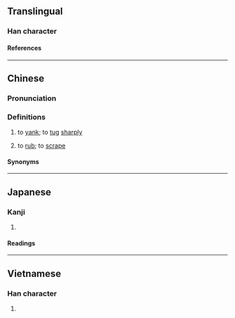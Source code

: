 {{character info}}
==Translingual==

===Han character===
{{Han char|rn=64|rad=手|as=04|sn=7|four=50017|canj=QPU|ids=⿰扌屯}}

====References====
{{Han ref|kx=0419.170|dkj=11850|dj=0766.090|hdz=31835.030|uh=627D}}

----

==Chinese==
{{zh-forms|alt=頓,扥,𢻴,㩐}}
{{zh-wp|yue}}

===Pronunciation===
{{zh-pron
|m=dèn
|c=dan3,dan6
|mc=y
|oc=y
|cat=
}}

{{attn|zhx-teo|Fielde (1883): 摧 tùn "to jerk; to pull at violently"?}}

===Definitions===
{{zh-hanzi}}

# to [[yank]]; to [[tug]] [[sharply]]
# {{lb|zh|dialectal}} to [[rub]]; to [[scrape]]

====Synonyms====
{{zh-dial|拉}}

----

==Japanese==

===Kanji===
{{ja-kanji|grade=|rs=手04}}

# {{rfdef|ja|sort=手04}}

====Readings====
{{ja-readings
|on=とん
|kun=ひく
}}

----

==Vietnamese==

===Han character===
{{vi-readings|rs=手04|reading=đùn}}

# {{rfdef|vi|sort=手04}}